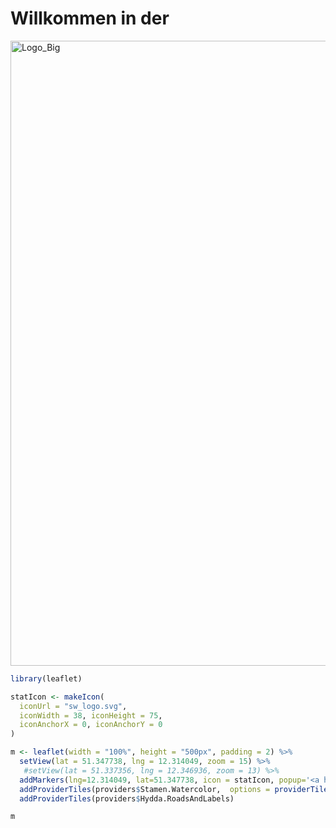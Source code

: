 # Willkommen in der 

<p>
<span title="Klick mich">
<a target="_blank" href="https://statistikwerkstatt.org/info">
<img src=/sw_logo_text_big.png alt="Logo_Big" style="width: 1000px;"/>
</a>
</span>
</p>

```r
library(leaflet)

statIcon <- makeIcon(
  iconUrl = "sw_logo.svg",
  iconWidth = 38, iconHeight = 75,
  iconAnchorX = 0, iconAnchorY = 0
)

m <- leaflet(width = "100%", height = "500px", padding = 2) %>%
  setView(lat = 51.347738, lng = 12.314049, zoom = 15) %>%
   #setView(lat = 51.337356, lng = 12.346936, zoom = 13) %>%
  addMarkers(lng=12.314049, lat=51.347738, icon = statIcon, popup='<a href="https://statistikwerkstatt.org/info">Klick mich</a>') %>%
  addProviderTiles(providers$Stamen.Watercolor,  options = providerTileOptions(opacity = 0.60))%>%
  addProviderTiles(providers$Hydda.RoadsAndLabels)

m
```
